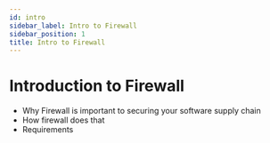 ```yaml
---
id: intro
sidebar_label: Intro to Firewall
sidebar_position: 1
title: Intro to Firewall
---
```


# Introduction to Firewall

* Why Firewall is important to securing your software supply chain
* How firewall does that
* Requirements
